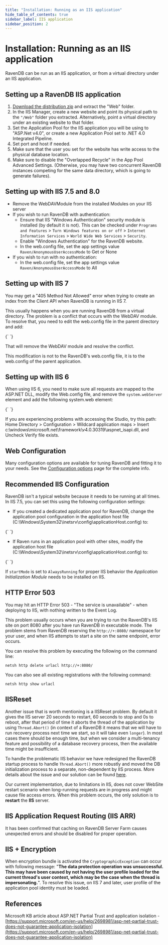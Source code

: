 ```yaml
---
title: "Installation: Running as an IIS application"
hide_table_of_contents: true
sidebar_label: IIS application
sidebar_position: 2
---
```



# Installation: Running as an IIS application

RavenDB can be run as an IIS application, or from a virtual directory under an IIS application.

## Setting up a RavenDB IIS application

1. [Download the distribution zip](https://ravendb.net/download) and extract the "Web" folder.
2. In the IIS Manager, create a new website and point its physical path to the `"/Web"` folder you extracted. Alternatively, point a virtual directory under an existing website to that folder.
3. Set the Application Pool for the IIS application you will be using to "ASP.Net v4.0", or create a new Application Pool set to .NET 4.0 Integrated Pipeline.
4. Set port and host if needed.
5. Make sure that the user you set for the website has write access to the physical database location.
6. Make sure to disable the "Overlapped Recycle" in the App Pool Advanced Settings.  (Otherwise, you may have two concurrent RavenDB instances competing for the same data directory, which is going to generate failures).

## Setting up with IIS 7.5 and 8.0

* Remove the WebDAVModule from the installed Modules on your IIS server
* If you wish to run RavenDB with authentication:
    * Ensure that IIS "Windows Authentication" security module is installed (by default it is not). This can be checked under `Programs and Features` &gt; `Turn Windows features on or off` &gt; `Internet Information Services` &gt; `World Wide Web Services` &gt; `Security`.
    * Enable "Windows Authentication" for the RavenDB website.
    * In the web.config file, set the app settings value `Raven/AnonymousUserAccessMode` to Get or None
* If you wish to run with no authentication:
    * In the web.config file, set the app settings value `Raven/AnonymousUserAccessMode` to All

## Setting up with IIS 7

You may get a "405 Method Not Allowed" error when trying to create an index from the Client API when RavenDB is running in IIS 7.

This usually happens when you are running RavenDB from a virtual directory. The problem is a conflict that occurs with the WebDAV module. To resolve that, you need to edit the web.config file in the parent directory and add:

<TabItem value="xml" label="xml">
<CodeBlock language="xml">
{`<system.webServer>
   <modules runAllManagedModulesForAllRequests="true">
      <remove name="WebDAVModule" />
   </modules>
 </system.webServer>
`}
</CodeBlock>
</TabItem>
 
That will remove the WebDAV module and resolve the conflict.

<Admonition type="note" title="Note">
This modification is not to the RavenDB's web.config file, it is to the web.config of the parent application.
</Admonition>

## Setting up with IIS 6

When using IIS 6, you need to make sure all requests are mapped to the ASP.NET DLL, modify the Web.config file, and remove the `system.webServer` element and add the following system.web element:

<TabItem value="xml" label="xml">
<CodeBlock language="xml">
{`<system.web>
   <httpHandlers>
      <add path="*" verb="*" 
         type="Raven.Web.ForwardToRavenRespondersFactory, Raven.Web"/>
   </httpHandlers>
</system.web>
`}
</CodeBlock>
</TabItem>

If you are experiencing problems with accessing the Studio, try this path: Home Directory &gt; Configuration &gt; Wildcard application maps &gt; Insert
c:\windows\microsoft.net\framework\v4.0.30319\aspnet_isapi.dll, and Uncheck Verify file exists.

## Web Configuration

Many configuration options are available for tuning RavenDB and fitting it to your needs. See the [Configuration options](https://ravendb.net/docs/server/administration/configuration) page for the complete info.

## Recommended IIS Configuration

RavenDB isn't a typical website because it needs to be running at all times. In IIS 7.5, you can set this using the following configuration settings:

* If you created a dedicated application pool for RavenDB, change the application pool configuration in the application host file (C:\Windows\System32\inetsrv\config\applicationHost.config) to:

<TabItem value="xml" label="xml">
<CodeBlock language="xml">
{`<add name="RavenApplicationPool" managedRuntimeVersion="v4.0" startMode="AlwaysRunning" />
`}
</CodeBlock>
</TabItem>

* If Raven runs in an application pool with other sites, modify the application host file (C:\Windows\System32\inetsrv\config\applicationHost.config) to: 

<TabItem value="xml" label="xml">
<CodeBlock language="xml">
{`<application path="/Raven" serviceAutoStartEnabled="true" />
`}
</CodeBlock>
</TabItem>

<Admonition type="info" title="Remember" id="remember" href="#remember">

If `startMode` is set to `AlwaysRunning` for proper IIS behavior the _Application Initialization Module_ needs to be installed on IIS.

</Admonition>

## HTTP Error 503

You may hit an HTTP Error 503 - "The service is unavailable" - when deploying to IIS, with nothing written to the Event Log.

This problem usually occurs when you are trying to run the RavenDB's IIS site on port 8080 after you have run RavenDB in executable mode. The problem stems from RavenDB reserving the `http://+:8080/` namespace for your user, and when IIS attempts to start a site on the same endpoint, error occurs.

You can resolve this problem by executing the following on the command line:

    netsh http delete urlacl http://+:8080/

You can also see all existing registrations with the following command:

    netsh http show urlacl

## IISReset

Another issue that is worth mentioning is a IISReset problem. By default it gives the IIS server 20 seconds to restart, 60 seconds to stop and 0s to reboot, after that period of time it aborts the thread of the application by using `Thread.Abort()` (in context of a RavenDB it means that we will have to run recovery process next time we start, so it will take even `longer`). In most cases there should be enough time, but when we consider a multi-tenancy feature and possibility of a database recovery process, then the available time might be insufficient.

To handle the problematic IIS behavior we have redesigned the RavenDB startup process to handle `Thread.Abort()` more robustly and moved the DB initialization process to a separate, non-dependent by IIS process. More details about the issue and our solution can be found [here](https://ayende.com/blog/158817/things-we-learned-from-production-part-iindash-wake-up-or-i-kill-you-dead).

Our current implementation, due to limitations in IIS, does not cover WebSite restart scenario when long-running requests are in progress and might cause file access errors. When this problem occurs, the only solution is to **restart** the **IIS** server.

## IIS Application Request Routing (IIS ARR)

It has been confirmed that caching on RavenDB Server Farm causes unexpected errors and should be disabled for proper operation.

## IIS + Encryption

When encryption bundle is activated the `CryptographicException` can occur with following message: "**The data protection operation was unsuccessful. This may have been caused by not having the user profile loaded for the current thread's user context, which may be the case when the thread is impersonating.**". To resolve this issue, on IIS 7 and later, user profile of the application pool identity must be loaded.

## References

Microsoft KB article about ASP.NET Partial Trust and application isolation - [https://support.microsoft.com/en-us/help/2698981/asp-net-partial-trust-does-not-guarantee-application-isolation](https://support.microsoft.com/en-us/help/2698981/asp-net-partial-trust-does-not-guarantee-application-isolation)

